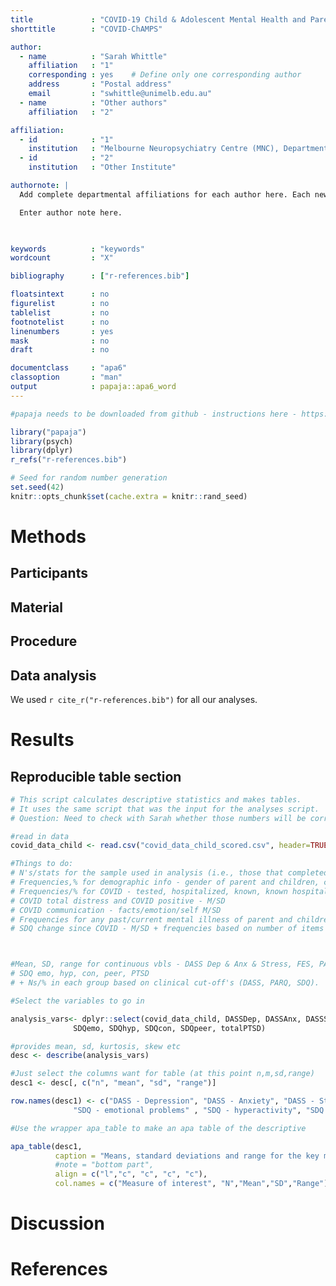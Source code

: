 ```yaml
---
title             : "COVID-19 Child & Adolescent Mental Health and Parenting Study"
shorttitle        : "COVID-ChAMPS"

author: 
  - name          : "Sarah Whittle"
    affiliation   : "1"
    corresponding : yes    # Define only one corresponding author
    address       : "Postal address"
    email         : "swhittle@unimelb.edu.au"
  - name          : "Other authors"
    affiliation   : "2"

affiliation:
  - id            : "1"
    institution   : "Melbourne Neuropsychiatry Centre (MNC), Department of Psychiatry, The University of Melbourne & Melbourne Health, Melbourne, Australia"
  - id            : "2"
    institution   : "Other Institute"

authornote: |
  Add complete departmental affiliations for each author here. Each new line herein must be indented, like this line.

  Enter author note here.


  
keywords          : "keywords"
wordcount         : "X"

bibliography      : ["r-references.bib"]

floatsintext      : no
figurelist        : no
tablelist         : no
footnotelist      : no
linenumbers       : yes
mask              : no
draft             : no

documentclass     : "apa6"
classoption       : "man"
output            : papaja::apa6_word
---
```


```r

#papaja needs to be downloaded from github - instructions here - https://github.com/crsh/papaja

library("papaja")
library(psych)
library(dplyr)
r_refs("r-references.bib")

```

```r
# Seed for random number generation
set.seed(42)
knitr::opts_chunk$set(cache.extra = knitr::rand_seed)
```



# Methods

## Participants

## Material

## Procedure

## Data analysis
We used `r cite_r("r-references.bib")` for all our analyses.


# Results

## Reproducible table section


```r

# This script calculates descriptive statistics and makes tables. 
# It uses the same script that was the input for the analyses script.
# Question: Need to check with Sarah whether those numbers will be correct depending on listwise deletion??

#read in data
covid_data_child <- read.csv("covid_data_child_scored.csv", header=TRUE, stringsAsFactors = FALSE)

#Things to do:
# N's/stats for the sample used in analysis (i.e., those that completed SDQ1 or PTSD, n parents is 381):
# Frequencies,% for demographic info - gender of parent and children, country, income, edu, occupation, ethnicity, biological vs other relationship to child
# Frequencies/% for COVID - tested, hospitalized, known, known hospitalized, known died, stay at home (Y/N), stay at home length, restriction lifted?, follow rules, why?, job change
# COVID total distress and COVID positive - M/SD
# COVID communication - facts/emotion/self M/SD
# Frequencies for any past/current mental illness of parent and children
# SDQ change since COVID - M/SD + frequencies based on number of items where more is reported (something to indicate the extent of kids who had worsenign problems)



#Mean, SD, range for continuous vbls - DASS Dep & Anx & Stress, FES, PARQ hostile & warmth, 
# SDQ emo, hyp, con, peer, PTSD 
# + Ns/% in each group based on clinical cut-off's (DASS, PARQ, SDQ).

#Select the variables to go in

analysis_vars<- dplyr::select(covid_data_child, DASSDep, DASSAnx, DASSStress, totalFES, PARQhostile, PARQwarmth, 
              SDQemo, SDQhyp, SDQcon, SDQpeer, totalPTSD)

#provides mean, sd, kurtosis, skew etc
desc <- describe(analysis_vars)

#Just select the columns want for table (at this point n,m,sd,range)
desc1 <- desc[, c("n", "mean", "sd", "range")]

row.names(desc1) <- c("DASS - Depression", "DASS - Anxiety", "DASS - Stress", "FES", "PARQ - Hostile", "PARQ - Warmth", 
              "SDQ - emotional problems" , "SDQ - hyperactivity", "SDQ - conduct", "SDQ - peer problems", "PTSD symptoms")

#Use the wrapper apa_table to make an apa table of the descriptive

apa_table(desc1,
          caption = "Means, standard deviations and range for the key measures",
          #note = "bottom part",
          align = c("l","c", "c", "c", "c"),
          col.names = c("Measure of interest", "N","Mean","SD","Range"))
```

# Discussion


\newpage

# References

\begingroup
\setlength{\parindent}{-0.5in}
\setlength{\leftskip}{0.5in}

<div id="refs" custom-style="Bibliography"></div>
\endgroup
